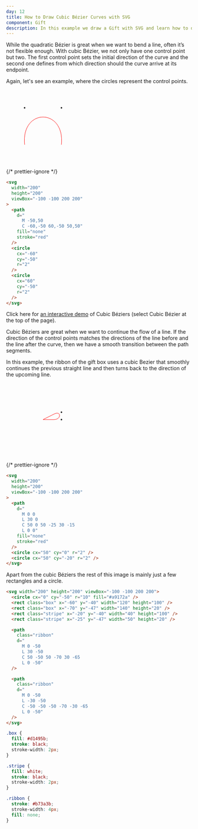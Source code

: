 ```yaml
---
day: 12
title: How to Draw Cubic Bézier Curves with SVG
component: Gift
description: In this example we draw a Gift with SVG and learn how to draw cubic bézier curves.
---
```



While the quadratic Bézier is great when we want to bend a line, often it’s not flexible enough. With cubic Bézier, we not only have one control point but two. The first control point sets the initial direction of the curve and the second one defines from which direction should the curve arrive at its endpoint.

Again, let's see an example, where the circles represent the control points.

<Example>

<SVG width="200" height="200" viewBox="-100 -100 200 200">
  <Path d="M -50,50 C -60,-50 60,-50 50,50" fill="none" stroke="red" />
  <Circle cx="-50" cy="-50" r="2" />
  <Circle cx="50" cy="-50" r="2" />
</SVG>

{/* prettier-ignore */}
```html
<svg 
  width="200"
  height="200"
  viewBox="-100 -100 200 200"
>
  <path 
    d="
      M -50,50 
      C -60,-50 60,-50 50,50"
    fill="none"
    stroke="red"
  />
  <circle
    cx="-60" 
    cy="-50" 
    r="2" 
  />
  <circle 
    cx="60" 
    cy="-50"
    r="2" 
  />
</svg>
```

</Example>

Click here for <a href="https://hunormarton.github.io/svg-curves" target="_blank" rel="noopener">an interactive demo</a> of Cubic Béziers (select Cubic Bézier at the top of the page).

Cubic Béziers are great when we want to continue the flow of a line. If the direction of the control points matches the directions of the line before and the line after the curve, then we have a smooth transition between the path segments.

In this example, the ribbon of the gift box uses a cubic Bezier that smoothly continues the previous straight line and then turns back to the direction of the upcoming line.

<Example>

<SVG width="200" height="200" viewBox="-100 -100 200 200">
  <Path
    class="ribbon"
    d="
      M 0 0
      L 30 0
      C 50 0 50 -25 30 -15
      L 0 0"
    fill="none"
    stroke="red"
  />
  <Circle cx="50" cy="0" r="2" />
  <Circle cx="50" cy="-20" r="2" />
</SVG>

{/* prettier-ignore */}
```html
<svg 
  width="200"
  height="200"
  viewBox="-100 -100 200 200"
>
  <path 
    d="
      M 0 0
      L 30 0
      C 50 0 50 -25 30 -15
      L 0 0"
    fill="none"
    stroke="red"
  />
  <circle cx="50" cy="0" r="2" />
  <circle cx="50" cy="-20" r="2" />
</svg>
```

</Example>

Apart from the cubic Béziers the rest of this image is mainly just a few rectangles and a circle.

<Final>

```html
<svg width="200" height="200" viewBox="-100 -100 200 200">
  <circle cx="0" cy="-50" r="10" fill="#a9172a" />
  <rect class="box" x="-60" y="-40" width="120" height="100" />
  <rect class="box" x="-70" y="-47" width="140" height="20" />
  <rect class="stripe" x="-20" y="-40" width="40" height="100" />
  <rect class="stripe" x="-25" y="-47" width="50" height="20" />

  <path
    class="ribbon"
    d="
      M 0 -50
      L 30 -50
      C 50 -50 50 -70 30 -65
      L 0 -50"
  />

  <path
    class="ribbon"
    d="
      M 0 -50
      L -30 -50
      C -50 -50 -50 -70 -30 -65
      L 0 -50"
  />
</svg>
```

```css
.box {
  fill: #d1495b;
  stroke: black;
  stroke-width: 2px;
}

.stripe {
  fill: white;
  stroke: black;
  stroke-width: 2px;
}

.ribbon {
  stroke: #b73a3b;
  stroke-width: 4px;
  fill: none;
}
```

</Final>
